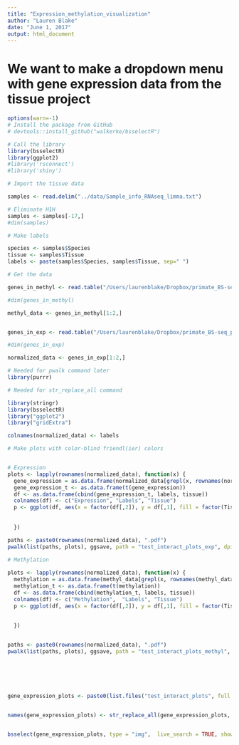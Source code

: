 ```yaml
---
title: "Expression_methylation_visualization"
author: "Lauren Blake"
date: "June 1, 2017"
output: html_document
---
```


# We want to make a dropdown menu with gene expression data from the tissue project

```r
options(warn=-1)
# Install the package from GitHub
# devtools::install_github("walkerke/bsselectR")

# Call the library
library(bsselectR)
library(ggplot2)
#library('rsconnect')
#library('shiny')


```


```r
# Import the tissue data

samples <- read.delim("../data/Sample_info_RNAseq_limma.txt")

# Eliminate H1H
samples <- samples[-17,]
#dim(samples)

# Make labels

species <- samples$Species
tissue <- samples$Tissue
labels <- paste(samples$Species, samples$Tissue, sep=" ")

# Get the data

genes_in_methyl <- read.table("/Users/laurenblake/Dropbox/primate_BS-seq_project/Expression_Methylation_Overlap/genes_in_methyl_2345.txt")

#dim(genes_in_methyl)

methyl_data <- genes_in_methyl[1:2,]


genes_in_exp <- read.table("/Users/laurenblake/Dropbox/primate_BS-seq_project/Expression_Methylation_Overlap/genes_in_exp_2345.txt")

#dim(genes_in_exp)

normalized_data <- genes_in_exp[1:2,]

```

```r

# Needed for pwalk command later
library(purrr)

# Needed for str_replace_all command

library(stringr)
library(bsselectR)
library("ggplot2")
library("gridExtra")

colnames(normalized_data) <- labels

# Make plots with color-blind friendl(ier) colors


# Expression
plots <- lapply(rownames(normalized_data), function(x) {
  gene_expression = as.data.frame(normalized_data[grepl(x, rownames(normalized_data)), ])
  gene_expression_t <- as.data.frame(t(gene_expression))
  df <- as.data.frame(cbind(gene_expression_t, labels, tissue))
  colnames(df) <- c("Expression", "Labels", "Tissue")
  p <- ggplot(df, aes(x = factor(df[,2]), y = df[,1], fill = factor(Tissue))) + geom_boxplot() + theme_bw() + theme(axis.text.x=element_text(angle = 90, hjust = 0)) + xlab("Species-tissue pair") + ylab("Normalized expression") + ggtitle("Expression ", paste(x))   + scale_fill_discrete(name="Tissue Type",  labels = c("Heart", "Kidney", "Liver", "Lung"))                      
   
  
  })

paths <- paste0(rownames(normalized_data), ".pdf")
pwalk(list(paths, plots), ggsave, path = "test_interact_plots_exp", dpi = 300)
  
# Methylation

plots <- lapply(rownames(normalized_data), function(x) {
  methylation = as.data.frame(methyl_data[grepl(x, rownames(methyl_data)), ])
  methylation_t <- as.data.frame(t(methylation))
  df <- as.data.frame(cbind(methylation_t, labels, tissue))
  colnames(df) <- c("Methylation",  "Labels", "Tissue")
  p <- ggplot(df, aes(x = factor(df[,2]), y = df[,1], fill = factor(Tissue))) + geom_boxplot() + theme_bw() + theme(axis.text.x=element_text(angle = 90, hjust = 0)) + xlab("Species-tissue pair") + ylab("Average of Smoothed Methylation Level") + ggtitle("Methylation ", paste(x))   + scale_fill_discrete(name="Tissue Type",  labels = c("Heart", "Kidney", "Liver", "Lung"))    
   
  
  })


paths <- paste0(rownames(normalized_data), ".pdf")
pwalk(list(paths, plots), ggsave, path = "test_interact_plots_methyl", dpi = 300)
 





gene_expression_plots <- paste0(list.files("test_interact_plots", full.names = TRUE))


names(gene_expression_plots) <- str_replace_all(gene_expression_plots, c("\\.png" = "", "test_interact_plots/" = ""))


bsselect(gene_expression_plots, type = "img",  live_search = TRUE, show_tick = TRUE)


                  
  
```

